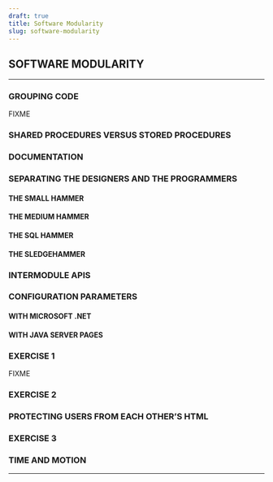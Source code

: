 ```yaml
---
draft: true
title: Software Modularity
slug: software-modularity
---
```



## SOFTWARE MODULARITY

------------------------------------------------------------------------

### GROUPING CODE

FIXME

### SHARED PROCEDURES VERSUS STORED PROCEDURES

### DOCUMENTATION

### SEPARATING THE DESIGNERS AND THE PROGRAMMERS

#### THE SMALL HAMMER

#### THE MEDIUM HAMMER

#### THE SQL HAMMER

#### THE SLEDGEHAMMER

### INTERMODULE APIS

### CONFIGURATION PARAMETERS

#### WITH MICROSOFT .NET

#### WITH JAVA SERVER PAGES

### EXERCISE 1

FIXME

### EXERCISE 2

### PROTECTING USERS FROM EACH OTHER’S HTML

### EXERCISE 3

### TIME AND MOTION

------------------------------------------------------------------------
